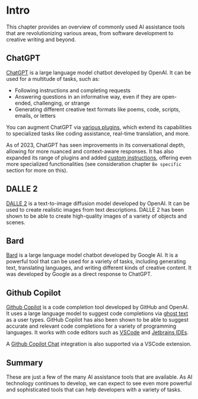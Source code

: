# Intro

This chapter provides an overview of commonly used AI assistance tools that are revolutionizing various areas, from software development to creative writing and beyond.

## ChatGPT

[ChatGPT](https://chat.openai.com/) is a large language model chatbot developed by OpenAI. It can be used for a multitude of tasks, such as:

- Following instructions and completing requests
- Answering questions in an informative way, even if they are open-ended, challenging, or strange
- Generating different creative text formats like poems, code, scripts, emails, or letters

You can augment ChatGPT via [various plugins](https://openai.com/blog/chatgpt-plugins), which extend its capabilities to specialized tasks like coding assistance, real-time translation, and more.

As of 2023, ChatGPT has seen improvements in its conversational depth, allowing for more nuanced and context-aware responses. It has also expanded its range of plugins and added [custom instructions](https://openai.com/blog/custom-instructions-for-chatgpt), offering even more specialized functionalities (see consideration chapter `Be specific` section for more on this). 

## DALLE 2

[DALLE 2](https://openai.com/dall-e-2) is a text-to-image diffusion model developed by OpenAI. It can be used to create realistic images from text descriptions. DALLE 2 has been shown to be able to create high-quality images of a variety of objects and scenes.

## Bard

[Bard](https://bard.google.com/) is a large language model chatbot developed by Google AI. It is a powerful tool that can be used for a variety of tasks, including generating text, translating languages, and writing different kinds of creative content. It was developed by Google as a direct response to ChatGPT.

## Github Copilot

[Github Copilot](https://github.com/features/copilot) is a code completion tool developed by GitHub and OpenAI. It uses a large language model to suggest code completions via [ghost text](https://code.visualstudio.com/blogs/2023/03/30/vscode-copilot) as a user types. GitHub Copilot has also been shown to be able to suggest accurate and relevant code completions for a variety of programming languages. It works with code editors such as [VSCode](https://en.wikipedia.org/wiki/Visual_Studio_Code) and [Jetbrains IDEs](https://en.wikipedia.org/wiki/JetBrains).

A [Github Copilot Chat](https://docs.github.com/en/copilot/github-copilot-chat/using-github-copilot-chat) integration is also supported via a VSCode extension.

## Summary

These are just a few of the many AI assistance tools that are available. As AI technology continues to develop, we can expect to see even more powerful and sophisticated tools that can help developers with a variety of tasks.
